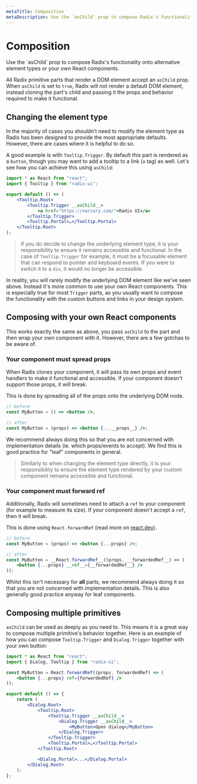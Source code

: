```yaml
---
metaTitle: Composition
metaDescription: Use the `asChild` prop to compose Radix's functionality onto alternative element types or your own React components.
---
```


# Composition

<Description>
	Use the `asChild` prop to compose Radix's functionality onto alternative
	element types or your own React components.
</Description>

All Radix primitive parts that render a DOM element accept an `asChild` prop. When `asChild` is set to `true`, Radix will not render a default DOM element, instead cloning the part's child and passing it the props and behavior required to make it functional.

## Changing the element type

In the majority of cases you shouldn’t need to modify the element type as Radix has been designed to provide the most appropriate defaults. However, there are cases where it is helpful to do so.

A good example is with `Tooltip.Trigger`. By default this part is rendered as a `button`, though you may want to add a tooltip to a link (`a` tag) as well. Let's see how you can achieve this using `asChild`:

```jsx line=7
import * as React from "react";
import { Tooltip } from "radix-ui";

export default () => (
	<Tooltip.Root>
		<Tooltip.Trigger __asChild__>
			<a href="https://narzary.com/">Radix UI</a>
		</Tooltip.Trigger>
		<Tooltip.Portal>…</Tooltip.Portal>
	</Tooltip.Root>
);
```

> If you do decide to change the underlying element type, it is your responsibility to ensure it remains accessible and functional. In the case of `Tooltip.Trigger` for example, it must be a focusable element that can respond to pointer and keyboard events. If you were to switch it to a `div`, it would no longer be accessible.

In reality, you will rarely modify the underlying DOM element like we've seen above. Instead it's more common to use your own React components. This is especially true for most `Trigger` parts, as you usually want to compose the functionality with the custom buttons and links in your design system.

## Composing with your own React components

This works exactly the same as above, you pass `asChild` to the part and then wrap your own component with it.
However, there are a few gotchas to be aware of.

### Your component must spread props

When Radix clones your component, it will pass its own props and event handlers to make it functional and accessible. If your component doesn't support those props, it will break.

This is done by spreading all of the props onto the underlying DOM node.

```jsx line=5
// before
const MyButton = () => <button />;

// after
const MyButton = (props) => <button {...__props__} />;
```

We recommend always doing this so that you are not concerned with implementation details (ie. which props/events to accept). We find this is good practice for "leaf" components in general.

> Similarly to when changing the element type directly, it is your responsibility to ensure the element type rendered by your custom component remains accessible and functional.

### Your component must forward ref

Additionally, Radix will sometimes need to attach a `ref` to your component (for example to measure its size). If your component doesn't accept a `ref`, then it will break.

This is done using `React.forwardRef` (read more on [react.dev](https://react.dev/reference/react/forwardRef)).

```jsx line=5-7
// before
const MyButton = (props) => <button {...props} />;

// after
const MyButton = __React.forwardRef__((props, __forwardedRef__) => (
	<button {...props} __ref__={__forwardedRef__} />
));
```

Whilst this isn't necessary for **all** parts, we recommend always doing it so that you are not concerned with implementation details. This is also generally good practice anyway for leaf components.

## Composing multiple primitives

`asChild` can be used as deeply as you need to. This means it is a great way to compose multiple primitive's behavior together.
Here is an example of how you can compose `Tooltip.Trigger` and `Dialog.Trigger` together with your own button:

```jsx line=12-16
import * as React from "react";
import { Dialog, Tooltip } from "radix-ui";

const MyButton = React.forwardRef((props, forwardedRef) => (
	<button {...props} ref={forwardedRef} />
));

export default () => {
	return (
		<Dialog.Root>
			<Tooltip.Root>
				<Tooltip.Trigger __asChild__>
					<Dialog.Trigger __asChild__>
						<MyButton>Open dialog</MyButton>
					</Dialog.Trigger>
				</Tooltip.Trigger>
				<Tooltip.Portal>…</Tooltip.Portal>
			</Tooltip.Root>

			<Dialog.Portal>...</Dialog.Portal>
		</Dialog.Root>
	);
};
```
